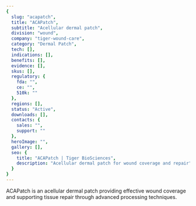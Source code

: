 ```yaml
---
{
  slug: "acapatch",
  title: "ACAPatch",
  subtitle: "Acellular dermal patch",
  division: "wound",
  company: "tiger-wound-care",
  category: "Dermal Patch",
  tech: [],
  indications: [],
  benefits: [],
  evidence: [],
  skus: [],
  regulatory: {
    fda: "",
    ce: "",
    510k: ""
  },
  regions: [],
  status: "Active",
  downloads: [],
  contacts: {
    sales: "",
    support: ""
  },
  heroImage: "",
  gallery: [],
  seo: {
    title: "ACAPatch | Tiger BioSciences",
    description: "Acellular dermal patch for wound coverage and repair"
  }
}
---
```

ACAPatch is an acellular dermal patch providing effective wound coverage and supporting tissue repair through advanced processing techniques.
